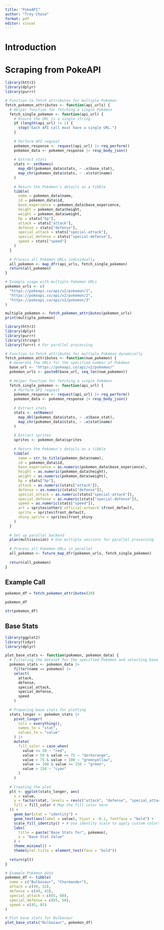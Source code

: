 ```yaml
---
title: "PokeAPI"
author: "Trey Chase"
format: pdf
editor: visual
---
```


# Introduction

# Scraping from PokeAPI

```r
library(httr2)
library(dplyr)
library(purrr)

# Function to fetch attributes for multiple Pokémon
fetch_pokemon_attributes <- function(api_urls) {
  # Helper function for fetching a single Pokémon
  fetch_single_pokemon <- function(api_url) {
    # Ensure the URL is a single string
    if (length(api_url) != 1) {
      stop("Each API call must have a single URL.")
    }
    
    # Perform API request
    pokemon_response <- request(api_url) |> req_perform()
    pokemon_data <- pokemon_response |> resp_body_json()
    
    # Extract stats
    stats <- setNames(
      map_dbl(pokemon_data$stats, ~ .x$base_stat),
      map_chr(pokemon_data$stats, ~ .x$stat$name)
    )
    
    # Return the Pokémon's details as a tibble
    tibble(
      name = pokemon_data$name,
      id = pokemon_data$id,
      base_experience = pokemon_data$base_experience,
      height = pokemon_data$height,
      weight = pokemon_data$weight,
      hp = stats["hp"],
      attack = stats["attack"],
      defense = stats["defense"],
      special_attack = stats["special-attack"],
      special_defense = stats["special-defense"],
      speed = stats["speed"]
    )
  }
  
  # Process all Pokémon URLs individually
  all_pokemon <- map_dfr(api_urls, fetch_single_pokemon)
  return(all_pokemon)
}

# Example usage with multiple Pokémon URLs
pokemon_urls <- c(
  "https://pokeapi.co/api/v2/pokemon/1",
  "https://pokeapi.co/api/v2/pokemon/2",
  "https://pokeapi.co/api/v2/pokemon/3"
)

multiple_pokemon <- fetch_pokemon_attributes(pokemon_urls)
print(multiple_pokemon)
```


```r
library(httr2)
library(dplyr)
library(purrr)
library(stringr)
library(furrr) # For parallel processing

# Function to fetch attributes for multiple Pokémon dynamically
fetch_pokemon_attributes <- function(num_pokemon) {
  # Generate the URLs for the specified number of Pokémon
  base_url <- "https://pokeapi.co/api/v2/pokemon/"
  pokemon_urls <- paste0(base_url, seq_len(num_pokemon))
  
  # Helper function for fetching a single Pokémon
  fetch_single_pokemon <- function(api_url) {
    # Perform API request
    pokemon_response <- request(api_url) |> req_perform()
    pokemon_data <- pokemon_response |> resp_body_json()
    
    # Extract stats
    stats <- setNames(
      map_dbl(pokemon_data$stats, ~ .x$base_stat),
      map_chr(pokemon_data$stats, ~ .x$stat$name)
    )
    
    # Extract sprites
    sprites <- pokemon_data$sprites
    
    # Return the Pokémon's details as a tibble
    tibble(
      name = str_to_title(pokemon_data$name),
      id = pokemon_data$id,
      base_experience = as.numeric(pokemon_data$base_experience),
      height = as.numeric(pokemon_data$height),
      weight = as.numeric(pokemon_data$weight),
      hp = stats["hp"],
      attack = as.numeric(stats["attack"]),
      defense = as.numeric(stats["defense"]),
      special_attack = as.numeric(stats["special-attack"]),
      special_defense = as.numeric(stats["special-defense"]),
      speed = as.numeric(stats["speed"]),
      art = sprites$other$`official-artwork`$front_default,
      sprite = sprites$front_default,
      shiny_sprite = sprites$front_shiny
    )
  }
  
  # Set up parallel backend
  plan(multisession) # Use multiple sessions for parallel processing
  
  # Process all Pokémon URLs in parallel
  all_pokemon <- future_map_dfr(pokemon_urls, fetch_single_pokemon)
  
  return(all_pokemon)
}
```


## Example Call


```r
pokemon_df = fetch_pokemon_attributes(20)

pokemon_df
```

```r
str(pokemon_df)
```

## Base Stats

```r
library(ggplot2)
library(tidyr)
library(dplyr)

plot_base_stats <- function(pokemon, pokemon_data) {
  # Filtering the dataset for the specified Pokémon and selecting base stats
  pokemon_stats <- pokemon_data |>
    filter(name == pokemon) |>
    select(
      attack, 
      defense,
      special_attack,
      special_defense,
      speed
    )
  
  # Preparing base stats for plotting
  stats_longer <- pokemon_stats |>
    pivot_longer(
      cols = everything(),
      names_to = "stat",
      values_to = "value"
    ) |>
    mutate(
      fill_color = case_when(
        value <= 50 ~ "red",
        value > 50 & value <= 75 ~ "darkorange",
        value > 75 & value < 100 ~ "greenyellow",
        value >= 100 & value <= 150 ~ "green",
        value > 150 ~ "cyan"
      )
    )
  
  # Creating the plot
  plt <- ggplot(stats_longer, aes(
    x = value, 
    y = factor(stat, levels = rev(c("attack", "defense", "special_attack", "special_defense", "speed"))), 
    fill = fill_color # Map the fill color here
  )) + 
    geom_bar(stat = "identity") +
    geom_text(aes(label = value), hjust = -0.1, fontface = "bold") +
    scale_fill_identity() + # Use identity scale to apply custom colors
    labs(
      title = paste("Base Stats for", pokemon),
      x = "Base Stat Value"
    ) + 
    theme_minimal() +
    theme(plot.title = element_text(face = "bold"))
  
  return(plt)
}

# Example Pokémon data
pokemon_df <- tibble(
  name = c("Bulbasaur", "Charmander"),
  attack = c(49, 52),
  defense = c(49, 43),
  special_attack = c(65, 60),
  special_defense = c(65, 50),
  speed = c(45, 65)
)

# Plot base stats for Bulbasaur
plot_base_stats("Bulbasaur", pokemon_df)


```





